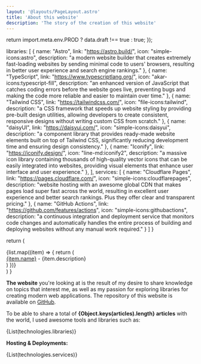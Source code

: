 ```yaml
---
layout: '@layouts/PageLayout.astro'
title: 'About this website'
description: 'The story of the creation of this website'
---
```




  return import.meta.env.PROD ? data.draft !== true : true;
});


  libraries: [
    { name: "Astro", link: "https://astro.build/", icon: "simple-icons:astro", description: "a modern website builder that creates extremely fast-loading websites by sending minimal code to users' browsers, resulting in better user experience and search engine rankings." },
    { name: "TypeScript", link: "https://www.typescriptlang.org/", icon: "akar-icons:typescript-fill", description: "an enhanced version of JavaScript that catches coding errors before the website goes live, preventing bugs and making the code more reliable and easier to maintain over time." },
    { name: "Tailwind CSS", link: "https://tailwindcss.com/", icon: "file-icons:tailwind", description: "a CSS framework that speeds up website styling by providing pre-built design utilities, allowing developers to create consistent, responsive designs without writing custom CSS from scratch." },
    { name: "daisyUI", link: "https://daisyui.com/", icon: "simple-icons:daisyui", description: "a component library that provides ready-made website elements built on top of Tailwind CSS, significantly reducing development time and ensuring design consistency." },
    { name: "Iconify", link: "https://iconify.design/", icon: "line-md:iconify2", description: "a massive icon library containing thousands of high-quality vector icons that can be easily integrated into websites, providing visual elements that enhance user interface and user experience." },
  ],
  services: [
    { name: "Cloudflare Pages", link: "https://pages.cloudflare.com/", icon: "simple-icons:cloudflarepages", description: "website hosting with an awesome global CDN that makes pages load super fast across the world, resulting in excellent user experience and better search rankings. Plus they offer clear and transparent pricing." },
    { name: "GitHub Actions", link: "https://github.com/features/actions", icon: "simple-icons:githubactions", description: "a continuous integration and deployment service that monitors code changes and automatically handles the entire process of building and deploying websites without any manual work required." }
  ]
}

  return (
    <div class="flex flex-col gap-4 mt-8 mb-12">
      {list.map((item) => {
        return (
          <div class="flex items-center gap-3">
            <div class="flex-shrink-0 aspect-square min-w-8 min-h-8 flex items-center justify-center">
              <Icon icon={item.icon} class='w-8 h-8 md:w-12 md:h-12 text-primary' />
            </div>
            <div class="flex-1">
              <a href={item.link}>{item.name}</a> - {item.description}
            </div>
          </div>
        )
      })}
    </div>
  )
}

**The website** you're looking at is the result of my desire to share knowledge on topics that interest me, 
as well as my passion for exploring libraries for creating modern web applications. 
The repository of this website is available on [GitHub](https://github.com/Avaray/dav.one).

To be able to share a total of **{Object.keys(articles).length} articles** with the world, I used awesome tools and libraries such as:  

{List(technologies.libraries)}

**Hosting & Deployments:**

{List(technologies.services)}

<div class="flex flex-col lg:flex-row gap-8">
  <StatsLighthouse />
  <BuildTime />
</div>

<StatsCloudflare />

